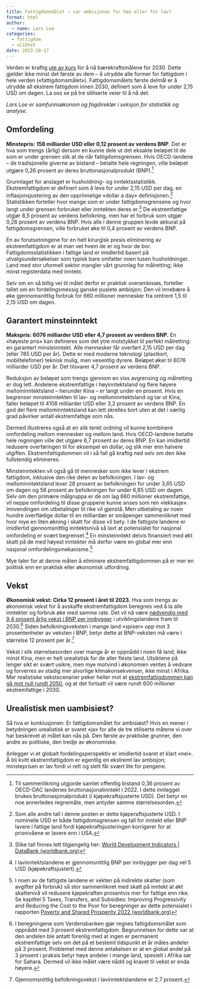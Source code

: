 ```yaml
---
title: Fattigdomsmålet – var ambisjonen for høy eller for lav?
format: html
author: 
  - name: Lars Loe
categories: 
  - fattigdom
  - ulikhet
date: 2023-10-17
---
```

Verden er kraftig [ute av kurs](https://unstats.un.org/sdgs/report/2022/) for å nå bærekraftsmålene for 2030. Dette gjelder ikke minst det første av dem – å utrydde alle former for fattigdom i hele verden («fattigdomsmålet»). Fattigdomsmålets første delmål er å utrydde all ekstrem fattigdom innen 2030, definert som å leve for under 2,15 USD om dagen. La oss se på tre stiliserte veier til å nå det.

*Lars Loe er samfunnsøkonom og fagdirektør i seksjon for statistikk og analyse.*

## Omfordeling

**Minstepris: 158 milliarder USD eller 0,12 prosent av verdens BNP**. Det er hva som trengs (årlig) dersom en kunne dele ut det eksakte beløpet til de som er under grensen slik at de når fattigdomsgrensen. Hvis OECD-landene -- de tradisjonelle giverne av bistand -- betalte hele regningen, ville beløpet utgjøre 0,26 prosent av deres bruttonasjonalprodukt (BNP).[^1]

[^1]: Til sammenlikning utgjorde samlet offentlig bistand 0,36 prosent av OECD-DAC landenes bruttonasjonalinntekt i 2022. I dette innlegget brukes bruttonasjonalprodukt (i kjøpekraftsjusterte USD). Det betyr en noe annerledes regnemåte, men antyder samme størrelsesorden.

Grunnlaget for anslaget er husholdning- og inntektsstatistikk. Ekstremfattigdom er definert som å leve for under 2,15 USD per dag, en inflasjonsjustering av den opprinnelige «dollar a day» definisjonen.[^2] Statistikken forteller hvor mange som er under fattigdomsgrensene og hvor langt under grensen forbruket eller inntekten deres er.[^3] De ekstremfattige utgjør 8,5 prosent av verdens befolkning, men har et forbruk som utgjør 0,28 prosent av verdens BNP. Hvis alle i denne gruppen levde akkurat på fattigdomsgrensen, ville forbruket øke til 0,4 prosent av verdens BNP.

[^2]: Som alle andre tall i denne posten er dette kjøperaftsjusterte USD. I nominelle USD er både fattigdomsgrensen og tall for inntekt eller BNP lavere i fattige land fordi kjøpekraftsjusteringen korrigerer for at prisnivåene er lavere enn i USA.

[^3]: Slike tall finnes lett tilgjengelig her: [World Development Indicators \| DataBank (worldbank.org)](https://databank.worldbank.org/source/world-development-indicators)

En av forutsetningene for en helt kirurgisk presis eliminering av ekstremfattigdom er at man vet hvem de er og hvor de bor. Fattigdomsstatistikken i fattige land er imidlertid basert på utvalgsundersøkelser som typisk bare omfatter noen tusen husholdninger. Land med stor uformell sektor mangler vårt grunnlag for målretting; ikke minst registerdata med inntekt.   

Selv om en så billig vei til målet derfor er praktisk overambisiøs, forteller tallet om en fordelingsmessig ganske puslete ambisjon; Den vil innebære å øke gjennomsnittlig forbruk for 660 millioner mennesker fra omtrent 1,5 til 2,15 USD om dagen.

## Garantert minsteinntekt

**Makspris: 6076 milliarder USD eller 4,7 prosent av verdens BNP.** En «høyeste pris» kan defineres som det ytre motstykket til perfekt målretting: en garantert minsteinntekt. Alle mennesker får overført 2,15 USD per dag (eller 785 USD per år). Dette er med moderne teknologi (plastkort, mobiltelefoner) teknisk mulig, men vesentlig dyrere. Beløpet øker til 6076 milliarder USD per år. Det tilsvarer 4,7 prosent av verdens BNP.

Reduksjon av beløpet som trengs gjennom en viss avgrensing og målretting er dog lett. Andelene ekstremfattige i høyinntektsland og flere høyere mellominntektsland -- herunder Kina -- er langt under en prosent. Hvis en begrenser minsteinntekten til lav- og mellominntektsland og tar ut Kina, faller beløpet til 4108 milliarder USD eller 3,2 prosent av verdens BNP. En god del flere mellominntektsland kan lett skrelles bort uten at det i særlig grad påvirker antall ekstremfattige som nås.

Dermed illustreres også at en slik tenkt ordning vil kunne kombinere omfordeling mellom mennesker og mellom land. Hvis OECD-landene betalte hele regningen ville det utgjøre 6,7 prosent av deres BNP. En kan imidlertid redusere overføringen til for eksempel en dollar, og slik mer enn halvere utgiften. Ekstremfattigdommen vil i så fall gå kraftig ned selv om den ikke fullstendig elimineres.

Minsteinntekten vil også gå til mennesker som ikke lever i ekstrem fattigdom, inklusive den rike delen av befolkningen. I lav- og mellominntektsland lever 28 prosent av befolkningen for under 3,65 USD om dagen og 56 prosent av befolkningen for under 6,85 USD om dagen. Selv om den primære målgruppa er de om lag 660 millioner ekstremfattige, vil neppe omfordeling til disse gruppene kunne anses som ren «lekkasje». Innvendingen om utbetalinger til rike vil gjenstå. Men utbetaling av noen hundre overflødige dollar til en milliardær er småpenger sammenliknet med hvor mye en liten økning i skatt for disse vil bety. I de fattigste landene er imidlertid gjennomsnittlig inntektsnivå så lavt at potensialet for nasjonal omfordeling er svært begrenset.[^4] En minsteinntekt delvis finansiert med økt skatt på de med høyest inntekter må derfor være en global mer enn nasjonal omfordelingsmekanisme.[^5]

[^4]: I lavinntektslandene er gjennomsnittlig BNP per innbygger per dag vel 5 USD (kjøpekraftsjustert).

[^5]: I noen av de fattigste landene er vekten på indirekte skatter (som avgifter på forbruk) så stor sammenliknet med skatt på inntekt at økt skattenivå vil redusere kjøpekraften prosentvis mer for fattige enn rike. Se kapittel 5 Taxes, Transfers, and Subsidies: Improving Progressivity and Reducing the Cost to the Poor for beregninger av dette potensialet i rapporten [Poverty and Shared Prosperity 2022 (worldbank.org)](https://www.worldbank.org/en/publication/poverty-and-shared-prosperity)

Mye taler for at denne måten å eliminere ekstremfattigdommen på er mer en politisk enn en praktisk eller økonomisk utfordring.

## Vekst

**Økonomisk vekst: Cirka 12 prosent i året til 2023.** Hva som trengs av økonomisk vekst for å avskaffe ekstremfattigdom beregnes ved å la alle inntekter og forbruk øke med samme rate. Det vil nå være [nødvendig med 9,4 prosent årlig vekst i BNP per innbygger](https://www.worldbank.org/en/publication/poverty-and-shared-prosperity) i utviklingslandene fram til 2030.[^6] Siden befolkningsveksten i mange land «spiser» opp mot 3 prosentenheter av veksten i BNP, betyr dette at BNP-veksten må være i størrelse 12 prosent per år.[^7]

[^6]: I beregningene som Verdensbanken gjør regnes fattigdomsmålet som oppnådd med 3 prosent ekstremfattigdom. Begrunnelsen for dette var at den andelen ble antatt forenlig med at ingen er permanent ekstremfattige selv om det på et bestemt tidspunkt et år måles andeler på 3 prosent. Problemet med denne antakelsen er at en global andel på 3 prosent i praksis betyr høye andeler i mange land, spesielt i Afrika sør for Sahara. Dermed vil ikke målet være nådd og kravet til vekst er enda høyere.

[^7]: Gjennomsnittlig befolkningsvekst i lavinntektslandene er 2,7 prosent.

Vekst i slik størrelsesorden over mange år er oppnådd i noen få land, ikke minst Kina, men er helt urealistisk for de aller fleste land. Utsiktene på lenger sikt er svært usikre, men mye motvind i økonomien ventes å vedvare og forverres av stadig mer alvorlige klimakonsekvenser, ikke minst i Afrika. Mer realistiske vekstscenarier peker heller mot at [ekstremfattigdommen kan gå mot null rundt 2050](https://www.cgdev.org/sites/default/files/scenarios-future-global-growth-2050.pdf), og at det fortsatt vil være rundt 600 millioner ekstremfattige i 2030.

## Urealistisk men uambisiøst?

Så hva er konklusjonen: Er fattigdomsmålet for ambisiøst? Hvis en mener i betydningen urealistisk er svaret «ja» for alle de tre stiliserte måtene vi over har beskrevet at målet kan nås på. Den første av praktiske grunner, den andre av politiske, den tredje av økonomiske.

Anlegger vi et globalt fordelingsperspektiv er imidlertid svaret et klart «nei». Å bli kvitt ekstremfattigdom er egentlig en ekstremt lav ambisjon; minsteprisen er lav fordi vi rett og slett får svært lite for pengene.

